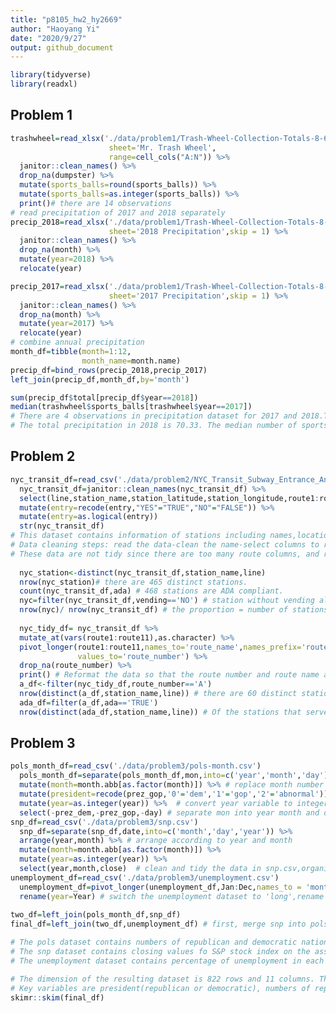 ```yaml
---
title: "p8105_hw2_hy2669"
author: "Haoyang Yi"
date: "2020/9/27"
output: github_document
---
```

```r
library(tidyverse)
library(readxl)
```
## Problem 1
```r
trashwheel=read_xlsx('./data/problem1/Trash-Wheel-Collection-Totals-8-6-19.xlsx',
                      sheet='Mr. Trash Wheel',
                      range=cell_cols("A:N")) %>%
  janitor::clean_names() %>%
  drop_na(dumpster) %>%
  mutate(sports_balls=round(sports_balls)) %>%
  mutate(sports_balls=as.integer(sports_balls)) %>%
  print()# there are 14 observations
# read precipitation of 2017 and 2018 separately
precip_2018=read_xlsx('./data/problem1/Trash-Wheel-Collection-Totals-8-6-19.xlsx',
                      sheet='2018 Precipitation',skip = 1) %>%
  janitor::clean_names() %>%
  drop_na(month) %>%
  mutate(year=2018) %>%
  relocate(year)

precip_2017=read_xlsx('./data/problem1/Trash-Wheel-Collection-Totals-8-6-19.xlsx',
                      sheet='2017 Precipitation',skip = 1) %>%
  janitor::clean_names() %>%
  drop_na(month) %>%
  mutate(year=2017) %>%
  relocate(year)
# combine annual precipitation
month_df=tibble(month=1:12,
                month_name=month.name)
precip_df=bind_rows(precip_2018,precip_2017)
left_join(precip_df,month_df,by='month') 

sum(precip_df$total[precip_df$year==2018])
median(trashwheel$sports_balls[trashwheel$year==2017])
# There are 4 observations in precipitation dataset for 2017 and 2018.There are 14 observations in Mr.Trash Wheel sheet dataset. 
# The total precipitation in 2018 is 70.33. The median number of sports balls in a dumpster in 2017 is 8.
```

## Problem 2
```r
nyc_transit_df=read_csv('./data/problem2/NYC_Transit_Subway_Entrance_And_Exit_Data.csv')  
  nyc_transit_df=janitor::clean_names(nyc_transit_df) %>% 
  select(line,station_name,station_latitude,station_longitude,route1:route11,entry,vending,entrance_type, ada) %>%
  mutate(entry=recode(entry,"YES"="TRUE","NO"="FALSE")) %>%
  mutate(entry=as.logical(entry)) 
  str(nyc_transit_df)
# This dataset contains information of stations including names,locations,routes they serve,entrance type, ADA compliance,entry and vending status. 
# Data cleaning steps: read the data-clean the name-select columns to retain-convert the entry variable from character to logical.The resulting dataset has 19 colums and 1868 rows.
# These data are not tidy since there are too many route columns, and route1:route7 are character variables while route8:route11 are numeric variables.
  
  nyc_station<-distinct(nyc_transit_df,station_name,line) 
  nrow(nyc_station)# there are 465 distinct stations.
  count(nyc_transit_df,ada) # 468 stations are ADA compliant.
  nyc=filter(nyc_transit_df,vending=='NO') # station without vending allow entrance (entry/exit) 
  nrow(nyc)/ nrow(nyc_transit_df) # the proportion = number of stations without vending allow entrance(entry/exit)/ total number of entrance/exit = 0.098
  
  nyc_tidy_df= nyc_transit_df %>%
  mutate_at(vars(route1:route11),as.character) %>%
  pivot_longer(route1:route11,names_to='route_name',names_prefix='route',
               values_to='route_number') %>%
  drop_na(route_number) %>%
  print() # Reformat the data so that the route number and route name are distinct variables
  a_df<-filter(nyc_tidy_df,route_number=='A')
  nrow(distinct(a_df,station_name,line)) # there are 60 distinct stations serve the A train
  ada_df=filter(a_df,ada=='TRUE')
  nrow(distinct(ada_df,station_name,line)) # Of the stations that serve the A train,17 are ADA compliant
```

## Problem 3
```r
pols_month_df=read_csv('./data/problem3/pols-month.csv') 
  pols_month_df=separate(pols_month_df,mon,into=c('year','month','day')) %>%
  mutate(month=month.abb[as.factor(month)]) %>% # replace month number with month name
  mutate(president=recode(prez_gop,'0'='dem','1'='gop','2'='abnormal')) %>% 
  mutate(year=as.integer(year)) %>%  # convert year variable to integer 
  select(-prez_dem,-prez_gop,-day) # separate mon into year month and day. Create president variable to show the party that the president belongs. remove prez_dem, prez_gop and day variables
snp_df=read_csv('./data/problem3/snp.csv')
  snp_df=separate(snp_df,date,into=c('month','day','year')) %>%
  arrange(year,month) %>% # arrange according to year and month
  mutate(month=month.abb[as.factor(month)]) %>% 
  mutate(year=as.integer(year)) %>% 
  select(year,month,close)  # clean and tidy the data in snp.csv,organize columns.
unemployment_df=read_csv('./data/problem3/unemployment.csv')
  unemployment_df=pivot_longer(unemployment_df,Jan:Dec,names_to = 'month',values_to = 'rate of unemployment') %>%
  rename(year=Year) # switch the unemployment dataset to 'long',rename the Year variable to year according to name of variable in pols_month and snp datasets.
  
two_df=left_join(pols_month_df,snp_df) 
final_df=left_join(two_df,unemployment_df) # first, merge snp into pols, then merge unemployment in to the previous result.

# The pols dataset contains numbers of republican and democratic national politicians on associated date. 
# The snp dataset contains closing values fo S&P stock index on the associated date. 
# The unemployment dataset contains percentage of unemployment in each month of the associated year.

# The dimension of the resulting dataset is 822 rows and 11 columns. The range of years is 1947-2015. 
# Key variables are president(republican or democratic), numbers of republican and democratic governors,senators and representatives, closing values of S&P stock index, precentage of unemployment.
skimr::skim(final_df)
```

